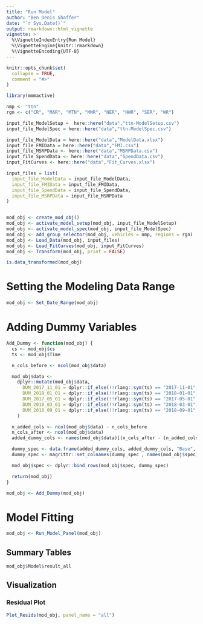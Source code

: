 ```yaml
---
title: "Run Model"
author: "Ben Denis Shaffer"
date: "`r Sys.Date()`"
output: rmarkdown::html_vignette
vignette: >
  %\VignetteIndexEntry{Run Model}
  %\VignetteEngine{knitr::rmarkdown}
  %\VignetteEncoding{UTF-8}
---
```


```r
knitr::opts_chunk$set(
  collapse = TRUE,
  comment = "#>"
)
```

```r
library(mmmactive)

nmp <- "ttn"
rgn <- c("CR", "MAR", "MTN", "MWR", "NER", "NWR", "SER", "WR")

input_file_ModelSetup =  here::here("data","ttn-ModelSetup.csv")
input_file_ModelSpec = here::here("data","ttn-ModelSpec.csv")

input_file_ModelData = here::here("data","ModelData.xlsx")
input_file_FMIData = here::here("data","FMI.csv")
input_file_MSRPData <- here::here("data","MSRPData.csv")
input_file_SpendData <- here::here("data","SpendData.csv")
input_FitCurves <- here::here("data","Fit_Curves.xlsx")

input_files = list(
  input_file_ModelData = input_file_ModelData,
  input_file_FMIData = input_file_FMIData,
  input_file_SpendData = input_file_SpendData,
  input_file_MSRPData = input_file_MSRPData
)


mod_obj <- create_mod_obj()
mod_obj <- activate_model_setup(mod_obj, input_file_ModelSetup)
mod_obj <- activate_model_spec(mod_obj, input_file_ModelSpec)
mod_obj <- add_group_selector(mod_obj, vehicles = nmp, regions = rgn)
mod_obj <- Load_Data(mod_obj, input_files)
mod_obj <- Load_FitCurves(mod_obj, input_FitCurves)
mod_obj <- Transform(mod_obj, print = FALSE)

is.data_transformed(mod_obj)
```


# Setting the Modeling Data Range

```r
mod_obj <- Set_Date_Range(mod_obj)
```

# Adding Dummy Variables

```r

Add_Dummy <- function(mod_obj) {
  cs <- mod_obj$cs
  ts <- mod_obj$Time

  n_cols_before <- ncol(mod_obj$data)

  mod_obj$data <-
    dplyr::mutate(mod_obj$data,
      DUM_2017_11_01 = dplyr::if_else(!!rlang::sym(ts) == "2017-11-01", 1, 0),
      DUM_2018_01_01 = dplyr::if_else(!!rlang::sym(ts) == "2018-01-01", 1, 0),
      DUM_2017_05_01 = dplyr::if_else(!!rlang::sym(ts) == "2017-05-01", 1, 0),
      DUM_2018_03_01 = dplyr::if_else(!!rlang::sym(ts) == "2018-03-01", 1, 0),
      DUM_2018_09_01 = dplyr::if_else(!!rlang::sym(ts) == "2018-09-01", 1, 0)
    )

  n_added_cols <- ncol(mod_obj$data) - n_cols_before
  n_cols_after <- ncol(mod_obj$data)
  added_dummy_cols <- names(mod_obj$data)[(n_cols_after - (n_added_cols - 1)):n_cols_after]

  dummy_spec <- data.frame(added_dummy_cols, added_dummy_cols, "Base", "Dummy", 1, "None", 0, 1)
  dummy_spec <- magrittr::set_colnames(dummy_spec , names(mod_obj$spec)[c(1:6, 17:18)])

  mod_obj$spec <- dplyr::bind_rows(mod_obj$spec, dummy_spec)

  return(mod_obj)
}

```


```r
mod_obj <- Add_Dummy(mod_obj)
```


# Model Fitting

```r
mod_obj <- Run_Model_Panel(mod_obj)
```


## Summary Tables

```r
mod_obj$Model$result_all
```

## Visualization

### Residual Plot

```r
Plot_Resids(mod_obj, panel_name = "all")
```





